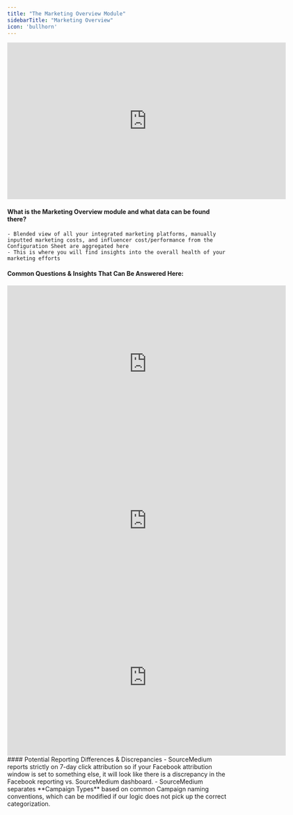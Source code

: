 ```yaml
---
title: "The Marketing Overview Module"
sidebarTitle: "Marketing Overview"
icon: 'bullhorn'
---
```

<iframe width="640" height="360" src="https://www.loom.com/embed/1f87cb7899c24de2840d5facee4bfe24?sid=ed5b7655-01d9-426b-83d6-68f12eea39d6" frameborder="0" webkitallowfullscreen mozallowfullscreen allowfullscreen></iframe>

#### What is the Marketing Overview module and what data can be found there?
    - Blended view of all your integrated marketing platforms, manually inputted marketing costs, and influencer cost/performance from the Configuration Sheet are aggregated here
    - This is where you will find insights into the overall health of your marketing efforts
#### Common Questions & Insights That Can Be Answered Here:
<AccordionGroup>
<Accordion title="How is brand search impacting my overall ROAS and marketing performance?">
    <iframe width="640" height="360" src="https://www.loom.com/embed/77c7f31b6d4249f6b1d300878cfa2a30?sid=9bf7ddd9-d2b6-4deb-8d83-2fbc93b404b0" frameborder="0" webkitallowfullscreen mozallowfullscreen allowfullscreen></iframe>
</Accordion>

<Accordion title="What is my overall blended marketing spend? CPO? AOV? ROAS?">
    <iframe width="640" height="360" src="https://www.loom.com/embed/94be0a3f3c934272a3abe169427b3d55?sid=ba2e4866-2a33-41f1-b518-bb867d9bd3a3" frameborder="0" webkitallowfullscreen mozallowfullscreen allowfullscreen></iframe>

</Accordion>
<Accordion title="What is my platform-reported marketing spend? CPO? AOV? ROAS?">
    <iframe width="640" height="360" src="https://www.loom.com/embed/567f7f29f54540b2a479229ddf150ad9?sid=2e403452-56eb-4b6c-b6d1-5ee6b48db4e2" frameborder="0" webkitallowfullscreen mozallowfullscreen allowfullscreen></iframe>

</Accordion>
</AccordionGroup>
#### Potential Reporting Differences & Discrepancies
    - SourceMedium reports strictly on 7-day click attribution so if your Facebook attribution window is set to something else, it will look like there is a discrepancy in the Facebook reporting vs. SourceMedium dashboard.
    - SourceMedium separates **Campaign Types** based on common Campaign naming conventions, which can be modified if our logic does not pick up the correct categorization.